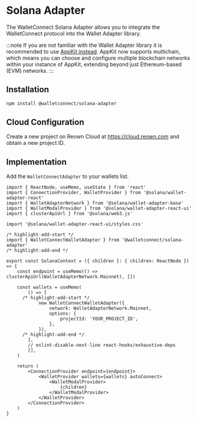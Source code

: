 
# Solana Adapter

The WalletConnect Solana Adapter allows you to integrate the WalletConnect protocol into the Wallet Adapter library.

:::note
If you are not familiar with the Wallet Adapter library it is recommended to use [AppKit instead](../../appkit//overview.mdx). AppKit now supports multichain, which means you can choose and configure multiple blockchain networks within your instance of AppKit, extending beyond just Ethereum-based (EVM) networks.
:::

## Installation

```bash npm2yarn
npm install @walletconnect/solana-adapter
```

## Cloud Configuration

Create a new project on Reown Cloud at https://cloud.reown.com and obtain a new project ID.

<CloudBanner />

## Implementation

Add the `WalletConnectAdapter` to your wallets list.

```tsx
import { ReactNode, useMemo, useState } from 'react'
import { ConnectionProvider, WalletProvider } from '@solana/wallet-adapter-react'
import { WalletAdapterNetwork } from '@solana/wallet-adapter-base'
import { WalletModalProvider } from '@solana/wallet-adapter-react-ui'
import { clusterApiUrl } from '@solana/web3.js'

import '@solana/wallet-adapter-react-ui/styles.css'

/* highlight-add-start */
import { WalletConnectWalletAdapter } from '@walletconnect/solana-adapter'
/* highlight-add-end */

export const SolanaContext = ({ children }: { children: ReactNode }) => {
	const endpoint = useMemo(() => clusterApiUrl(WalletAdapterNetwork.Mainnet), [])

	const wallets = useMemo(
		() => [
      /* highlight-add-start */
			new WalletConnectWalletAdapter({
				network: WalletAdapterNetwork.Mainnet,
				options: {
					projectId: 'YOUR_PROJECT_ID',
				},
			}),
      /* highlight-add-end */
		],
		// eslint-disable-next-line react-hooks/exhaustive-deps
		[],
	)

	return (
		<ConnectionProvider endpoint={endpoint}>
			<WalletProvider wallets={wallets} autoConnect>
				<WalletModalProvider>
					{children}
				</WalletModalProvider>
			</WalletProvider>
		</ConnectionProvider>
	)
}
```